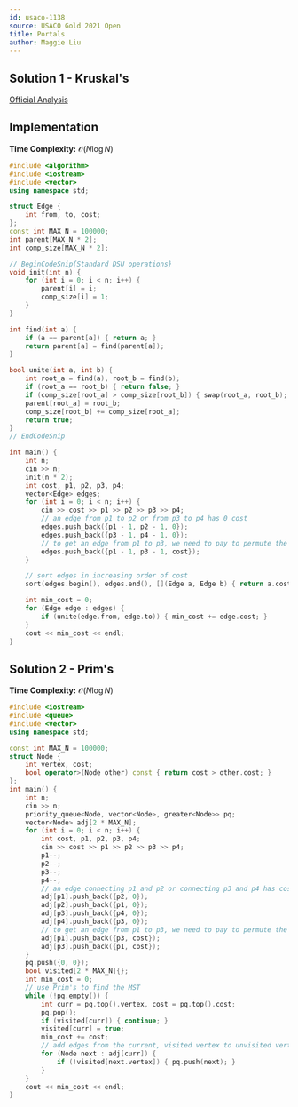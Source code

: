 ```yaml
---
id: usaco-1138
source: USACO Gold 2021 Open
title: Portals
author: Maggie Liu
---
```


## Solution 1 - Kruskal's

[Official Analysis](http://www.usaco.org/current/data/sol_prob2_gold_open21.html)

## Implementation

**Time Complexity:** $\mathcal{O}(N\log N)$

<LanguageSection>

<CPPSection>

```cpp
#include <algorithm>
#include <iostream>
#include <vector>
using namespace std;

struct Edge {
	int from, to, cost;
};
const int MAX_N = 100000;
int parent[MAX_N * 2];
int comp_size[MAX_N * 2];

// BeginCodeSnip{Standard DSU operations}
void init(int n) {
	for (int i = 0; i < n; i++) {
		parent[i] = i;
		comp_size[i] = 1;
	}
}

int find(int a) {
	if (a == parent[a]) { return a; }
	return parent[a] = find(parent[a]);
}

bool unite(int a, int b) {
	int root_a = find(a), root_b = find(b);
	if (root_a == root_b) { return false; }
	if (comp_size[root_a] > comp_size[root_b]) { swap(root_a, root_b); }
	parent[root_a] = root_b;
	comp_size[root_b] += comp_size[root_a];
	return true;
}
// EndCodeSnip

int main() {
	int n;
	cin >> n;
	init(n * 2);
	int cost, p1, p2, p3, p4;
	vector<Edge> edges;
	for (int i = 0; i < n; i++) {
		cin >> cost >> p1 >> p2 >> p3 >> p4;
		// an edge from p1 to p2 or from p3 to p4 has 0 cost
		edges.push_back({p1 - 1, p2 - 1, 0});
		edges.push_back({p3 - 1, p4 - 1, 0});
		// to get an edge from p1 to p3, we need to pay to permute the portals
		edges.push_back({p1 - 1, p3 - 1, cost});
	}

	// sort edges in increasing order of cost
	sort(edges.begin(), edges.end(), [](Edge a, Edge b) { return a.cost < b.cost; });

	int min_cost = 0;
	for (Edge edge : edges) {
		if (unite(edge.from, edge.to)) { min_cost += edge.cost; }
	}
	cout << min_cost << endl;
}
```

</CPPSection>

</LanguageSection>

## Solution 2 - Prim's

**Time Complexity:** $\mathcal{O}(N\log N)$

<LanguageSection>

<CPPSection>

```cpp
#include <iostream>
#include <queue>
#include <vector>
using namespace std;

const int MAX_N = 100000;
struct Node {
	int vertex, cost;
	bool operator>(Node other) const { return cost > other.cost; }
};
int main() {
	int n;
	cin >> n;
	priority_queue<Node, vector<Node>, greater<Node>> pq;
	vector<Node> adj[2 * MAX_N];
	for (int i = 0; i < n; i++) {
		int cost, p1, p2, p3, p4;
		cin >> cost >> p1 >> p2 >> p3 >> p4;
		p1--;
		p2--;
		p3--;
		p4--;
		// an edge connecting p1 and p2 or connecting p3 and p4 has cost 0
		adj[p1].push_back({p2, 0});
		adj[p2].push_back({p1, 0});
		adj[p3].push_back({p4, 0});
		adj[p4].push_back({p3, 0});
		// to get an edge from p1 to p3, we need to pay to permute the portals
		adj[p1].push_back({p3, cost});
		adj[p3].push_back({p1, cost});
	}
	pq.push({0, 0});
	bool visited[2 * MAX_N]{};
	int min_cost = 0;
	// use Prim's to find the MST
	while (!pq.empty()) {
		int curr = pq.top().vertex, cost = pq.top().cost;
		pq.pop();
		if (visited[curr]) { continue; }
		visited[curr] = true;
		min_cost += cost;
		// add edges from the current, visited vertex to unvisited vertices
		for (Node next : adj[curr]) {
			if (!visited[next.vertex]) { pq.push(next); }
		}
	}
	cout << min_cost << endl;
}
```

</CPPSection>

</LanguageSection>
